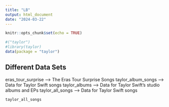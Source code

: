 ```yaml
---
title: "LB"
output: html_document
date: "2024-03-22"
---
```


```r
knitr::opts_chunk$set(echo = TRUE)
```


```r
#("taylor")
#library(taylor)
data(package = "taylor")
```

## Different Data Sets

eras_tour_surprise  -->   The Eras Tour Surprise Songs
taylor_album_songs  -->   Data for Taylor Swift songs
taylor_albums  -->     Data for Taylor Swift's studio albums and EPs
taylor_all_songs  -->   Data for Taylor Swift songs

```r
taylor_all_songs
```



